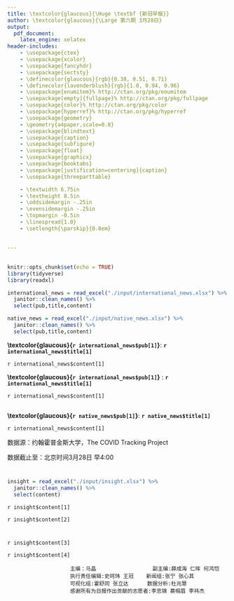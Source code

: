 ```yaml
---
title: \textcolor{glaucous}{\Huge \textbf {新冠早报}}
author: \textcolor{glaucous}{\Large 第六期 3月28日}
output: 
  pdf_document:
    latex_engine: xelatex
header-includes:
    - \usepackage{ctex}
    - \usepackage{xcolor}
    - \usepackage{fancyhdr}
    - \usepackage{sectsty}
    - \definecolor{glaucous}{rgb}{0.38, 0.51, 0.71}
    - \definecolor{lavenderblush}{rgb}{1.0, 0.94, 0.96}
    - \usepackage{enumitem}% http://ctan.org/pkg/enumitem
    - \usepackage[empty]{fullpage}% http://ctan.org/pkg/fullpage
    - \usepackage{color}% http://ctan.org/pkg/color
    - \usepackage{hyperref}% http://ctan.org/pkg/hyperref
    - \usepackage{geometry}
    - \geometry{a4paper,scale=0.8}
    - \usepackage{blindtext}
    - \usepackage{caption}
    - \usepackage{subfigure}
    - \usepackage{float}
    - \usepackage{graphicx}
    - \usepackage{booktabs}
    - \usepackage[justification=centering]{caption}
    - \usepackage{threeparttable}

    - \textwidth 6.75in
    - \textheight 8.5in
    - \oddsidemargin -.25in
    - \evensidemargin -.25in
    - \topmargin -0.5in
    - \linespread{1.0}
    - \setlength{\parskip}{0.8em}
    

---
```

\fontsize{13}{13}
\selectfont


\newcommand{\resheading}[1]{%
  \noindent\fcolorbox{lavenderblush}{lavenderblush}{\makebox[\dimexpr\textwidth-2\fboxsep-2\fboxrule][l]{\textbf{~#1}}}%
}


\pagestyle{fancyplain}
\lhead{\includegraphics[height=2cm]{./input/logo.png}}
\rhead{
\begin{tabular}{ccc}
\textcolor{gray}{中美健康峰会「智援组」新冠早报组}\\
\\ \\ \\ \\ \\
\end{tabular}}

\renewcommand{\headrulewidth}{0pt}
\setlength{\headheight}{50pt} 

\resheading{\Large 每日新闻}


## \textcolor{glaucous}{\Large 国际}


```r
knitr::opts_chunk$set(echo = TRUE)
library(tidyverse)
library(readxl)

international_news = read_excel("./input/international_news.xlsx") %>%
  janitor::clean_names() %>% 
  select(pub,title,content)

native_news = read_excel("./input/native_news.xlsx") %>%
  janitor::clean_names() %>% 
  select(pub,title,content)
```


**\textcolor{glaucous}{`r international_news$pub[1]`}**: **`r international_news$title[1]`**

`r international_news$content[1]`

**\textcolor{glaucous}{`r international_news$pub[1]`}** : **`r international_news$title[1]`**

`r international_news$content[1]`



## \textcolor{glaucous}{\Large 国内}
**\textcolor{glaucous}{`r native_news$pub[1]`}**: **`r native_news$title[1]`**


`r international_news$content[1]`



\newpage

\resheading{\Large 疫情观察}

数据源：约翰霍普金斯大学，The COVID Tracking Project    

数据截止至：北京时间3月28日 早4:00

# \textcolor{glaucous}{一、世界疫情}
```r
insight = read_excel("./input/insight.xlsx") %>%
  janitor::clean_names() %>% 
  select(content)
```

`r insight$content[1]`

\begin{figure}[H] 
\centering
\includegraphics[]{./input/table_plot/covid1.png} %插入图片，[]中设置图片大小，{}中是图片文件名
\caption{世界疫情分布图 (Global Map of Cumulative Confirmed COVID-19 Cases)} %最终文档中希望显示的图片标题
\label{} %用于文内引用的标签
\end{figure}


\begin{figure}[H]
    \begin{minipage}[H]{0.5\linewidth}
    \centering
    \begin{threeparttable}
        \begin{tabular}{@{}llll@{}}
        \toprule
           & 国家（地区）         & 累计确诊病例 & 粗发病率 \\ \midrule
        1  & Hubei          & 67802  & 115  \\
        2  & US             & 213372 & 64   \\
        3  & Italy          & 110574 & 183  \\
        4  & Spain          & 104118 & 223  \\
        5  & China          & 82361  & 6    \\
        6  & Germany        & 77872  & 93   \\
        7  & France         & 57749  & 88   \\
        8  & Iran           & 47593  & 57   \\
        9  & United Kingdom & 29865  & 44   \\
        10 & Switzerland    & 17768  & 205  \\ \bottomrule
        \end{tabular}
        \begin{tablenotes}
        \footnotesize
        \item[*] 粗发病率定义：累计确诊病例/10万人。计算方式：累计确诊病例/⼈×10万  %此处加入注释信息
      \end{tablenotes}
    \end{threeparttable}
        \makeatletter\def\@captype{table}\makeatother\caption{确诊前十位国家\\ \ }
    \end{minipage}%
    \begin{minipage}[H]{0.5\linewidth}
    \centering
    \includegraphics[]{./input/table_plot/covid2.pdf}
    \caption{累计确诊病例国家趋势图\\（中国及其他前五位国家）}
    \end{minipage}
\end{figure}

`r insight$content[2]`

\begin{minipage}{\textwidth}\small
        \begin{minipage}[H]{0.3\textwidth}
        \centering
           \begin{tabular}{@{}lll@{}}
            \toprule
               & 国家             & 当日新增病例 \\ \midrule
            1  & US             & 213372 \\
            2  & Italy          & 110574 \\
            3  & Spain          & 104118 \\
            4  & China          & 82361  \\
            5  & Germany        & 77872  \\
            6  & France         & 57749  \\
            7  & Iran           & 47593  \\
            8  & United Kingdom & 29865  \\
            9  & Switzerland    & 17768  \\
            10 & Turkey         & 15679  \\ \bottomrule
            \end{tabular}
            \makeatletter\def\@captype{table}\makeatother\caption{日新增病例前十位国家}
        \end{minipage}
        \begin{minipage}[H]{0.65\textwidth}
        \centering
           \begin{tabular}{@{}lllll@{}}
          \toprule
             & 国家             & 累计死亡病例 & 较昨⽇ & 病死率\% \\           \midrule
          1  & Italy          & 13155  & 727 & 11.9  \\
          2  & Spain          & 9387   & 923 & 9     \\
          3  & US             & 4757   & 884 & 2.2   \\
          4  & France         & 4043   & 511 & 7     \\
          5  & China          & 3316   & 7   & 4     \\
          6  & Iran           & 3036   & 138 & 6.4   \\
          7  & United Kingdom & 2357   & 564 & 7.9   \\
          8  & Netherlands    & 1175   & 135 & 8.6   \\
          9  & Germany        & 920    & 145 & 1.2   \\
          10 & Belgium        & 828    & 123 & 5.9   \\ \bottomrule
          \end{tabular}
      \makeatletter\def\@captype{table}\makeatother\caption{累计死亡前十位国家}
    \end{minipage}
\end{minipage}

\begin{figure}[H]
\centering
\begin{minipage}[b]{0.45\linewidth}
\includegraphics[]{./input/table_plot/covid3.pdf}
\caption{日新增确诊病例国家趋势图\\（中国及其他前五位国家）}
\label{}
\end{minipage}
\quad
\begin{minipage}[b]{0.45\linewidth}
\includegraphics[]{./input/table_plot/covid4.pdf}
\caption{累计死亡病例国家趋势图\\（中国及其他前五位国家） }
\label{}
\end{minipage}
\end{figure}

# \textcolor{glaucous}{二、美国疫情}

`r insight$content[3]`

\begin{figure}[H] 
\centering
\includegraphics[]{./input/table_plot/covid5.png} %插入图片，[]中设置图片大小，{}中是图片文件名
\caption{美国本土疫情分布图 (Map of Cumulative Confirmed COVID-19 Cases in Contiguous U.S.)} %最终文档中希望显示的图片标题
\label{} %用于文内引用的标签
\end{figure}

\begin{minipage}{\textwidth}
        \begin{minipage}[H]{0.5\textwidth}
        \centering
           \begin{tabular}{@{}llll@{}}
           \toprule
              & 国家/州名         & 累计确诊  & 粗发病率 \\ \midrule
           1  & New York      & 83948 & 432  \\
           2  & New Jersey    & 22255 & 251  \\
           3  & California    & 9399  & 24   \\
           4  & Michigan      & 9315  & 93   \\
           5  & Massachusetts & 7738  & 111  \\
           6  & Illinois      & 6980  & 55   \\
           7  & Florida       & 6956  & 32   \\
           8  & Louisiana     & 6424  & 138  \\
           9  & Pennsylvania  & 6009  & 47   \\
           10 & Washington    & 5608  & 74   \\ \bottomrule
           \end{tabular}
            \makeatletter\def\@captype{table}\makeatother\caption{美国累计确诊前十位州}
        \end{minipage}
        \begin{minipage}[H]{0.5\textwidth}
        \centering
           \begin{tabular}{@{}llll@{}}
          \toprule
             & 国家/州名         & 当⽇新增 & 全美⽐率\% \\ \midrule
          1  & New York      & 8115 & 32     \\
          2  & New Jersey    & 3559 & 14     \\
          3  & Michigan      & 1700 & 7      \\
          4  & California    & 1189 & 5      \\
          5  & Louisiana     & 1187 & 5      \\
          6  & Massachusetts & 1118 & 4      \\
          7  & Pennsylvania  & 1046 & 4      \\
          8  & Illinois      & 986  & 4      \\
          9  & Georgia       & 709  & 3      \\
          10 & Texas         & 546  & 2      \\ \bottomrule
          \end{tabular}
      \makeatletter\def\@captype{table}\makeatother\caption{美国新增确诊前十位州}
    \end{minipage}
\end{minipage}

\begin{figure}[H]
\centering
\begin{minipage}[b]{0.45\linewidth}
\includegraphics[]{./input/table_plot/covid6.pdf}
\caption{美国累计确诊前五位州趋势图}
\label{}
\end{minipage}
\quad
\begin{minipage}[b]{0.45\linewidth}
\includegraphics[]{./input/table_plot/covid7.pdf}
\caption{美国⽇新增确诊前五位州趋势图}
\label{}
\end{minipage}
\end{figure}

`r insight$content[4]`

\begin{table}[H]
   \centering
   \begin{threeparttable}[b]
   \resizebox{0.9\textwidth}{!}{%
      \begin{tabular}{p{.5cm}p{3.5cm}p{2.5cm}p{2.5cm}p{2cm}}
\toprule
   & 国家/州名         & 累计阳性病例 & 累计检测人数 & 阳性率\% \\ \midrule
1  & New York      & 1941   & 2.3    &       \\
2  & New Jersey    & 355    & 1.6    &       \\
3  & Michigan      & 335    & 3.6    &       \\
4  & Louisiana     & 273    & 4.2    &       \\
5  & Washington    & 234    & 4.2    &       \\
6  & California    & 199    & 2.1    &       \\
7  & Illinois      & 141    & 2      &       \\
8  & Georgia       & 139    & 3      &       \\
9  & Massachusetts & 122    & 1.6    &       \\
10 & Florida       & 87     & 1.3    &       \\ \bottomrule
\end{tabular}%
      }
      \begin{tablenotes}
     \item[*]北马利安纳群岛(MP)尚未大范围检测
   \end{tablenotes}
  \end{threeparttable}
   \caption{美国累计阳性率前十位州}
\end{table}

\begin{figure}
    \begin{minipage}[H]{0.5\linewidth}
    \centering
        \begin{tabular}{@{}lllll@{}}
        \toprule
           & 国家/州名 & 累计死亡⼈数 & 病死率\%  &      \\ \midrule
        1  & MI    & 10791  & 22684  & 0.48 \\
        2  & NJ    & 25590  & 59110  & 0.43 \\
        3  & OK    & 879    & 2144   & 0.41 \\
        4  & NY    & 92381  & 238965 & 0.39 \\
        5  & MP    & 8      & 21     & 0.38 \\
        6  & CA    & 9191   & 33000  & 0.28 \\
        7  & GA    & 5348   & 22957  & 0.23 \\
        8  & SC    & 1554   & 6995   & 0.22 \\
        9  & CT    & 3824   & 18300  & 0.21 \\
        10 & MS    & 1177   & 5930   & 0.2  \\ \bottomrule
        \end{tabular}
        \makeatletter\def\@captype{table}\makeatother\caption{美国累计死亡前十位州}
    \end{minipage}%
    \begin{minipage}[H]{0.5\linewidth}
    \centering
    \includegraphics[]{./input/table_plot/covid8.pdf}
    \caption{美国累计死亡前五位州趋势图}
    \end{minipage}
\end{figure}





                        主编：马晶                  副主编:薛成海 仁晖 何鸿恺
                        执行责任编辑:史珂玮 王冠    新闻组:张宁 张心其
                        可视化组:霍舒同 张立达      数据分析:杜兆慧
                        感谢所有为日报作出贡献的志愿者:李忠锦 慕帼眉 李祎杰

